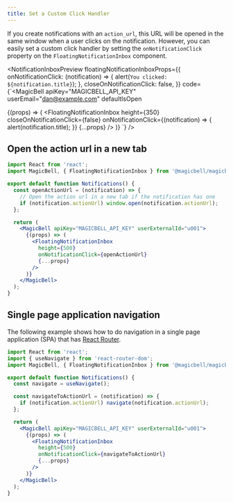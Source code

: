 ```yaml
---
title: Set a Custom Click Handler
---
```


If you create notifications with an `action_url`, this URL will be opened in the same window when a user clicks on the notification. However, you can easily set a custom click handler by setting the `onNotificationClick` property on the `FloatingNotificationInbox` component.

<NotificationInboxPreview
  floatingNotificationInboxProps={{
    onNotificationClick: (notification) => {
      alert(`You clicked: ${notification.title}`);
    },
    closeOnNotificationClick: false,
  }}
  code={`<MagicBell
  apiKey="MAGICBELL_API_KEY"
  userEmail="dan@example.com"
  defaultIsOpen
>
  {(props) => (
    <FloatingNotificationInbox
      height={350}
      closeOnNotificationClick={false}
      onNotificationClick={(notification) => {
        alert(notification.title);
      }}
      {...props}
    />
  )}
</MagicBell>
`}
/>

## Open the action url in a new tab

```jsx title=React
import React from 'react';
import MagicBell, { FloatingNotificationInbox } from '@magicbell/magicbell-react';

export default function Notifications() {
  const openActionUrl = (notification) => {
    // Open the action url in a new tab if the notification has one
    if (notification.actionUrl) window.open(notification.actionUrl);
  };

  return (
    <MagicBell apiKey="MAGICBELL_API_KEY" userExternalId="u001">
      {(props) => (
        <FloatingNotificationInbox
          height={500}
          onNotificationClick={openActionUrl}
          {...props}
        />
      )}
    </MagicBell>
  );
}
```

## Single page application navigation

The following example shows how to do navigation in a single page application (SPA) that has [React Router](https://reactrouter.com/web).

```jsx title=React
import React from 'react';
import { useNavigate } from 'react-router-dom';
import MagicBell, { FloatingNotificationInbox } from '@magicbell/magicbell-react';

export default function Notifications() {
  const navigate = useNavigate();

  const navigateToActionUrl = (notification) => {
    if (notification.actionUrl) navigate(notification.actionUrl);
  };

  return (
    <MagicBell apiKey="MAGICBELL_API_KEY" userExternalId="u001">
      {(props) => (
        <FloatingNotificationInbox
          height={500}
          onNotificationClick={navigateToActionUrl}
          {...props}
        />
      )}
    </MagicBell>
  );
}
```
